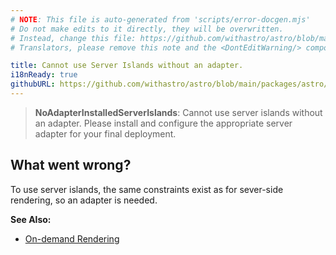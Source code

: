 ```yaml
---
# NOTE: This file is auto-generated from 'scripts/error-docgen.mjs'
# Do not make edits to it directly, they will be overwritten.
# Instead, change this file: https://github.com/withastro/astro/blob/main/packages/astro/src/core/errors/errors-data.ts
# Translators, please remove this note and the <DontEditWarning/> component.

title: Cannot use Server Islands without an adapter.
i18nReady: true
githubURL: https://github.com/withastro/astro/blob/main/packages/astro/src/core/errors/errors-data.ts
---
```


<DontEditWarning />


> **NoAdapterInstalledServerIslands**: Cannot use server islands without an adapter. Please install and configure the appropriate server adapter for your final deployment.

## What went wrong?
To use server islands, the same constraints exist as for sever-side rendering, so an adapter is needed.

**See Also:**
-  [On-demand Rendering](https://5-0-0-beta.docs.astro.build/en/guides/on-demand-rendering/)


